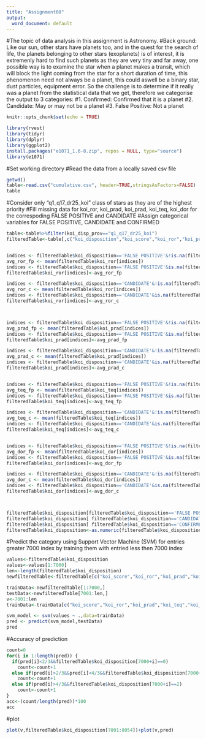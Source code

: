 ```yaml
---
title: "Assignment08"
output:
  word_document: default
---
```

#The topic of data analysis in this assignment is Astronomy.
#Back ground: Like  our sun, other stars have planets too, and in the quest for the search of life, the planets belonging to other stars (exoplanets) is of interest, it is extremenly hard to find such planets as they are very tiny and far away, one possible way is to examine the star when a planet makes a transit, which will block the light coming from the star for a short duration of time, this phenomenon need not always be a planet, this could aswell be a binary star, dust particles, equipment error. So the challenge is to determine if it really was a planet from the statistical data that we get, therefore we categorise the output to 3 categories:
#1. Confirmed: Confirmed that it is a planet
#2. Candidate: May or may not be a planet
#3. False Positive: Not a planet
```r
knitr::opts_chunk$set(echo = TRUE)
```

```r
library(rvest)
library(tidyr)
library(dplyr)
library(ggplot2)
install.packages("e1071_1.6-8.zip", repos = NULL, type="source")
library(e1071)
```
#Set working directory
#Read the data from a locally saved csv file

```r
getwd()
table<-read.csv("cumulative.csv", header=TRUE,stringsAsFactors=FALSE)
table
```
#Consider only "q1_q17_dr25_koi" class of stars as they are of the highest priority
#Fill missing data for koi_ror, koi_prad, koi_prad, koi_teq, koi_dor for the correspoding FALSE POSITIVE and CANDIDATE
#Assign categorical variables for FALSE POSITIVE, CANDIDATE and CONFIRMED
```r
table<-table%>%filter(koi_disp_prov=="q1_q17_dr25_koi")
filteredTable<-table[,c("koi_disposition","koi_score","koi_ror","koi_prad","koi_teq","koi_dor")]


indices <- filteredTable$koi_disposition=='FALSE POSITIVE'&!is.na(filteredTable$koi_ror)
avg_ror_fp <- mean(filteredTable$koi_ror[indices])
indices <- filteredTable$koi_disposition=='FALSE POSITIVE'&is.na(filteredTable$koi_ror)
filteredTable$koi_ror[indices]<-avg_ror_fp

indices <- filteredTable$koi_disposition=='CANDIDATE'&!is.na(filteredTable$koi_ror)
avg_ror_c <- mean(filteredTable$koi_ror[indices])
indices <- filteredTable$koi_disposition=='CANDIDATE'&is.na(filteredTable$koi_ror)
filteredTable$koi_ror[indices]<-avg_ror_c



indices <- filteredTable$koi_disposition=='FALSE POSITIVE'&!is.na(filteredTable$koi_prad)
avg_prad_fp <- mean(filteredTable$koi_prad[indices])
indices <- filteredTable$koi_disposition=='FALSE POSITIVE'&is.na(filteredTable$koi_prad)
filteredTable$koi_prad[indices]<-avg_prad_fp

indices <- filteredTable$koi_disposition=='CANDIDATE'&!is.na(filteredTable$koi_prad)
avg_prad_c <- mean(filteredTable$koi_prad[indices])
indices <- filteredTable$koi_disposition=='CANDIDATE'&is.na(filteredTable$koi_prad)
filteredTable$koi_prad[indices]<-avg_prad_c


indices <- filteredTable$koi_disposition=='FALSE POSITIVE'&!is.na(filteredTable$koi_teq)
avg_teq_fp <- mean(filteredTable$koi_teq[indices])
indices <- filteredTable$koi_disposition=='FALSE POSITIVE'&is.na(filteredTable$koi_teq)
filteredTable$koi_teq[indices]<-avg_teq_fp

indices <- filteredTable$koi_disposition=='CANDIDATE'&!is.na(filteredTable$koi_teq)
avg_teq_c <- mean(filteredTable$koi_teq[indices])
indices <- filteredTable$koi_disposition=='CANDIDATE'&is.na(filteredTable$koi_teq)
filteredTable$koi_teq[indices]<-avg_teq_c


indices <- filteredTable$koi_disposition=='FALSE POSITIVE'&!is.na(filteredTable$koi_dor)
avg_dor_fp <- mean(filteredTable$koi_dor[indices])
indices <- filteredTable$koi_disposition=='FALSE POSITIVE'&is.na(filteredTable$koi_dor)
filteredTable$koi_dor[indices]<-avg_dor_fp

indices <- filteredTable$koi_disposition=='CANDIDATE'&!is.na(filteredTable$koi_dor)
avg_dor_c <- mean(filteredTable$koi_dor[indices])
indices <- filteredTable$koi_disposition=='CANDIDATE'&is.na(filteredTable$koi_dor)
filteredTable$koi_dor[indices]<-avg_dor_c



filteredTable$koi_disposition[filteredTable$koi_disposition=='FALSE POSITIVE']<-2
filteredTable$koi_disposition[ filteredTable$koi_disposition=='CANDIDATE']<-1
filteredTable$koi_disposition[ filteredTable$koi_disposition=='CONFIRMED']<-0
filteredTable$koi_disposition<-as.numeric(filteredTable$koi_disposition)

```


#Predict the category using Support Vector Machine (SVM) for entries greater 7000 index by training them with entried less then 7000 index
```r
values<-filteredTable$koi_disposition
values<-values[1:7000]
len<-length(filteredTable$koi_disposition)
newfilteredTable<-filteredTable[c("koi_score","koi_ror","koi_prad","koi_teq","koi_dor")]

trainData<-newfilteredTable[1:7000,]
testData<-newfilteredTable[7001:len,]
v<-7001:len
trainData<-trainData[c("koi_score","koi_ror","koi_prad","koi_teq","koi_dor")]

svm_model <- svm(values ~ .,data=trainData)
pred <- predict(svm_model,testData)
pred
```
#Accuracy of prediction
```r
count=0
for(i in 1:length(pred)) {
  if(pred[i]<2/3&&filteredTable$koi_disposition[7000+i]==0)
    count<-count+1
  else if(pred[i]>2/3&&pred[i]<4/3&&filteredTable$koi_disposition[7000+i]==1)
    count<-count+1
  else if(pred[i]>4/3&&filteredTable$koi_disposition[7000+i]==2)
    count<-count+1
}
acc<-(count/length(pred))*100
acc
```

#plot
```r
plot(v,filteredTable$koi_disposition[7001:8054])+plot(v,pred)
```